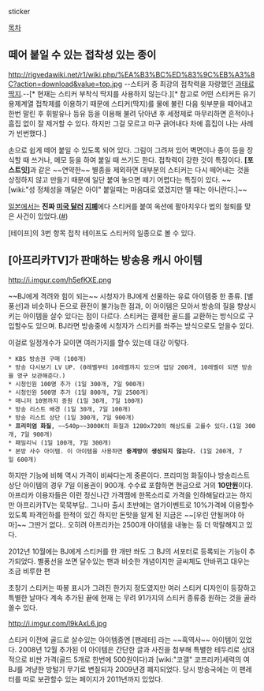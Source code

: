 sticker

[[목차]]
== 떼어 붙일 수 있는 접착성 있는 종이 ==
http://rigvedawiki.net/r1/wiki.php/%EA%B3%BC%ED%83%9C%EB%A3%8C?action=download&value=top.jpg
--스티커 중 최강의 접착력을 자랑했던 [[과태료]] [[딱지]].--[* 현재는 스티커 부착식 딱지를 사용하지 않는다.][* 참고로 어떤 스티커든 유기용제계열 접착제를 이용하기 때문에 스티커(딱지)를 물에 불린 다음 윗부분을 떼어내고 한번 말린 후 휘발유나 등유 등을 이용해 불려 닦아낸 후 세정제로 마무리하면 흔적이나 흠집 없이 잘 제거할 수 있다. 하지만 그걸 모르고 마구 긁어내다 차에 흠집이 나는 사례가 빈번했다.]

손으로 쉽게 떼어 붙일 수 있도록 되어 있다. 그림이 그려져 있어 벽면이나 종이 등을 장식할 때 쓰거나, 메모 등을 하여 붙일 때 쓰기도 한다. 접착력이 강한 것이 특징이다. '''[포스트잇]'''과 같은 ~~연약한~~ 별종을 제외하면 대부분의 스티커는 다시 떼어내는 것을 상정하지 않고 만들기 때문에 일단 붙여 놓으면 떼기 어렵다는 특징이 있다. ~~[wiki:"성 정체성을 깨달은 아이" 붙일때는 마음대로 였겠지만 뗄 때는 아니란다.]~~

[[일본]]에서는 '''진짜 [[미국 달러]] [[지폐]]'''에다 스티커를 붙여 옥션에 팔아치우다 법의 철퇴를 맞은 사건이 있었다.([http://naridy.egloos.com/5117194 #])

[테이프]의 3번 항목 접착 테이프도 스티커의 일종으로 볼 수 있다.
== [아프리카TV]가 판매하는 방송용 캐시 아이템 ==
http://i.imgur.com/h5efKXE.png

~~BJ에게 격려와 힘이 되는~~ 시청자가 BJ에게 선물하는 유료 아이템중 한 종류. [별풍선]과 비슷하나 돈으로 환전이 불가능한 점과, 이 아이템은 모아서 방송의 질을 향상시키는 아이템을 살수 있다는 점이 다르다. 스티커는 결제한 골드를 교환하는 방식으로 구입할수도 있으며. BJ라면 방송중에 시청자가 스티커를 쏴주는 방식으로도 얻을수 있다.

이걸로 일정개수가 모이면 여러가지를 할수 있는데 대강 이렇다.

 * KBS 방송권 구매 (100개)
 * 방송 다시보기 LV UP. (0레벨부터 10레벨까지 있으며 업당 200개, 10레벨이 되면 방송을 영구 보관해준다.) 
 * 시청인원 100명 추가 (1일 300개, 7일 900개)
 * 시청인원 500명 추가 (1일 800개, 7일 2500개)
 * 매니저 10명까지 증원 (1일 30개, 7일 100개)
 * 방송 리스트 배경 (1일 30개, 7일 100개)
 * 방송 리스트 상단 (1일 300개, 7일 900개)
 * '''프리미엄 화질''', ~~540p~~3000K의 화질과 1280x720의 해상도를 고를수 있다.(1일 300개, 7일 900개)
 * 패밀리닉 (1일 100개, 7일 300개)
 * 본방 사수 아이템. 이 아이템을 사용하면 '''중계방이 생성되지 않는다.''' (1일 200개, 7일 600개)

하지만 기능에 비해 역시 가격이 비싸다는게 중론이다. 프리미엄 화질이나 방송리스트 상단 아이템의 경우 7일 이용권이 900개. 수수료 포함하면 현금으로 거의 '''10만원'''이다. 아프리카 이용자들은 이런 정신나간 가격땜에 한목소리로 가격을 인하해달라고는 하지만 아프리카TV는 묵묵부답.. 그나마 출시 초반에는 염가이벤트로 10%가격에 이용할수 있도록 파격인하를 한적이 있긴 하지만 돈맛을 알게 된 지금은 ~~[우린 안될꺼야 아마]~~ 그딴거 없다.. 오히려 아프리카는 2500개 아이템을 내놓는 등 더 악랄해지고 있다.

2012년 10월에는 BJ에게 스티커를 한 개만 쏴도 그 BJ의 서포터로 등록되는 기능이 추가되었다. 별풍선을 쏘면 달수있는 팬과 비슷한 개념이지만 글씨체도 안바뀌고 대우는 조금 비루한 편

초창기 스티커는 따봉 표시가 그려진 한가지 정도였지만 여러 스티커 디자인이 등장하고 특별한 날마다 계속 추가된 끝에 현재 는 무려 91가지의 스티커 종류중 원하는 것을 골라 쏠수 있다.

http://i.imgur.com/l9kAxL6.jpg

스티커 이전에 골드로 살수있는 아이템중엔 [팬레터] 라는 ~~흑역사~~ 아이템이 있었다. 2008년 12월 추가된 이 아이템은 간단한 글과 사진을 첨부해 특별한 테두리로  상대적으로 비싼 가격(골드 5개로 한번에 500원이다)과 [wiki:"코갤" 코프리카]세력의 여BJ를 겨냥한 방털기 무기로 변질되자 2009년경 폐지되었다. 당시 방송국에는 이 팬레터를 따로 보관할수 있는 페이지가 2011년까지 있었다. 

